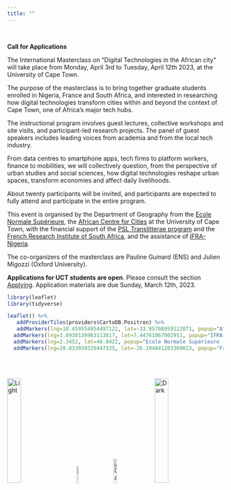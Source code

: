 ---
title: ""
---

<br>

**Call for Applications**

The International Masterclass on "Digital Technologies in the African city" will take place from Monday, April 3rd to Tuesday, April 12th 2023, at the University of Cape Town.

The purpose of the masterclass is to bring together graduate students enrolled in Nigeria, France and South Africa, and interested in researching how digital technologies transform cities within and beyond the context of Cape Town, one of Africa's major tech hubs.

The instructional program involves guest lectures, collective workshops and site visits, and participant-led research projects. The panel of guest speakers includes leading voices from academia and from the local tech industry.

From data centres to smartphone apps, tech firms to platform workers, finance to mobilities, we will collectively question, from the perspective of urban studies and social sciences, how digital technologies reshape urban spaces, transform economies and affect daily livelihoods.

About twenty participants will be invited, and participants are expected to fully attend and participate in the entire program.

This event is organised by the Department of Geography from the [Ecole Normale Supérieure](https://www.ens.psl.eu/), the [African Centre for Cities](https://www.africancentreforcities.net/) at the University of Cape Town, with the financial support of the [PSL Translitterae program](https://www.psl.eu/en/translitterae) and the [French Research Institute of South Africa](http://www.ifas.org.za/research/), and the assistance of [IFRA-Nigeria](https://www.ifra-nigeria.org/).

The co-organizers of the masterclass are Pauline Guinard (ENS) and Julien Migozzi (Oxford University).

**Applications for UCT students are open**. Please consult the section [Applying](https://jmigozzi.github.io/masterclass/FAQ.html). Application materials are due Sunday, March 12th, 2023.

```{r, include=T, echo=FALSE, message=F}

library(leaflet)
library(tidyverse)

leaflet() %>%
   addProviderTiles(providers$CartoDB.Positron) %>%
   addMarkers(lng=18.459554954497122, lat=-33.95708959122071, popup="African Center for Cities") %>%
  addMarkers(lng=3.8938130963113817, lat=7.44761067002911, popup="IFRA-Nigeria")   %>%
  addMarkers(lng=2.3452, lat=48.8422, popup="Ecole Normale Supérieure - PSL")  %>%
  addMarkers(lng=28.033939329447335, lat=-26.194841203369023, popup="French Research Institute of South Africa")

```

<br><br>

<p align="center">

<img src="assets/ENS.png" alt="Light" width="25%"/>         <img src="assets/ACC.jpg" alt="Dark" width="10%"/>         <img src="assets/ifas.png" alt="Dark" width="12%"/>         <img src="assets/trans.png" alt="Dark" width="25%"/>

</p>
